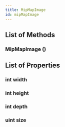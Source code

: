 ```yaml
---
title: MipMapImage
id: mipMapImage
---
```


## List of Methods

### MipMapImage ()

## List of Properties

### int width

### int height

### int depth

### uint size

